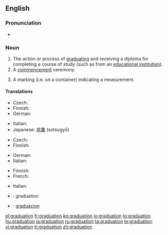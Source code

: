 ==English==

===Pronunciation===
* {{rhymes|eɪʃǝn}}

===Noun===
{{en-noun}}

# The action or process of [[graduate|graduating]] and receiving a diploma for completing a course of study (such as from an [[educational institution]]).
# A [[commencement]] ceremony.
# {{sciences}} A marking (i.e. on a container) indicating a measurement.

====Translations====
{{trans-top|the action or process of graduating}}
* Czech: {{t|cs|promoce|f}}
* Finnish: {{t-|fi|valmistuminen}}
* German: {{t+|de|Abschluss|m}}
{{trans-mid}}
* Italian: {{t-|it|graduazione|f}}
* Japanese: [[卒業]] (sotsugyō)
{{trans-bottom}}

{{trans-top|a commencement ceremony}}
* Czech: {{t|cs|promoce|f}}
* Finnish: {{t-|fi|valmistujaiset}}
{{trans-mid}}
* German: {{t|de|Abschlussfeier|f}}
* Italian: {{t-|it|graduazione|f}}
{{trans-bottom}}

{{trans-top|a marking (i.e. on a container) indicating a measurement}}
* Finnish: {{t-|fi|valmistujaiset}}
* French: {{t+|fr|graduation|f}}
{{trans-mid}}
* Italian: {{t-|it|graduazione|f}}
{{trans-bottom}}

{{checktrans-top}}
* {{ttbc|Interlingua}}: graduation
* {{ttbc|Spanish}}: [[graduacion]]
{{checktrans-bottom}}

[[el:graduation]]
[[fr:graduation]]
[[ko:graduation]]
[[io:graduation]]
[[lo:graduation]]
[[hu:graduation]]
[[ja:graduation]]
[[ru:graduation]]
[[ta:graduation]]
[[te:graduation]]
[[vi:graduation]]
[[tr:graduation]]
[[zh:graduation]]